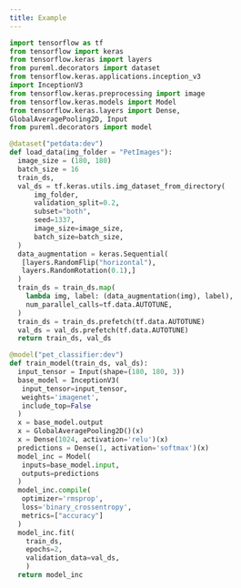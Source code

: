 ```yaml
---
title: Example
---
```


```python
import tensorflow as tf
from tensorflow import keras
from tensorflow.keras import layers
from pureml.decorators import dataset
from tensorflow.keras.applications.inception_v3
import InceptionV3
from tensorflow.keras.preprocessing import image
from tensorflow.keras.models import Model
from tensorflow.keras.layers import Dense,
GlobalAveragePooling2D, Input
from pureml.decorators import model

@dataset("petdata:dev")
def load_data(img_folder = "PetImages"):
  image_size = (180, 180)
  batch_size = 16
  train_ds,
  val_ds = tf.keras.utils.img_dataset_from_directory(
      img_folder,
      validation_split=0.2,
      subset="both",
      seed=1337,
      image_size=image_size,
      batch_size=batch_size,
  )
  data_augmentation = keras.Sequential(
   [layers.RandomFlip("horizontal"),
   layers.RandomRotation(0.1),]
  )
  train_ds = train_ds.map(
    lambda img, label: (data_augmentation(img), label),
    num_parallel_calls=tf.data.AUTOTUNE,
  )
  train_ds = train_ds.prefetch(tf.data.AUTOTUNE)
  val_ds = val_ds.prefetch(tf.data.AUTOTUNE)
  return train_ds, val_ds

@model("pet_classifier:dev")
def train_model(train_ds, val_ds):
  input_tensor = Input(shape=(180, 180, 3))
  base_model = InceptionV3(
   input_tensor=input_tensor,
   weights='imagenet',
   include_top=False
  )
  x = base_model.output
  x = GlobalAveragePooling2D()(x)
  x = Dense(1024, activation='relu')(x)
  predictions = Dense(1, activation='softmax')(x)
  model_inc = Model(
   inputs=base_model.input,
   outputs=predictions
  )
  model_inc.compile(
   optimizer='rmsprop',
   loss='binary_crossentropy',
   metrics=["accuracy"]
  )
  model_inc.fit(
    train_ds,
    epochs=2,
    validation_data=val_ds,
    )
  return model_inc
```
